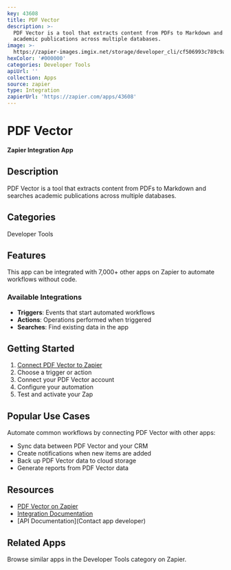```yaml
---
key: 43608
title: PDF Vector
description: >-
  PDF Vector is a tool that extracts content from PDFs to Markdown and searches
  academic publications across multiple databases.
image: >-
  https://zapier-images.imgix.net/storage/developer_cli/cf506993c789c9a1af82e9de764e2f30.png?auto=format%2Ccompress&ixlib=python-3.0.0&q=50
hexColor: '#000000'
categories: Developer Tools
apiUrl: ''
collection: Apps
source: zapier
type: Integration
zapierUrl: 'https://zapier.com/apps/43608'
---
```

# PDF Vector

**Zapier Integration App**

## Description

PDF Vector is a tool that extracts content from PDFs to Markdown and searches academic publications across multiple databases.

## Categories

Developer Tools

## Features

This app can be integrated with 7,000+ other apps on Zapier to automate workflows without code.

### Available Integrations

- **Triggers**: Events that start automated workflows
- **Actions**: Operations performed when triggered
- **Searches**: Find existing data in the app

## Getting Started

1. [Connect PDF Vector to Zapier](https://zapier.com/apps/43608)
2. Choose a trigger or action
3. Connect your PDF Vector account
4. Configure your automation
5. Test and activate your Zap

## Popular Use Cases

Automate common workflows by connecting PDF Vector with other apps:

- Sync data between PDF Vector and your CRM
- Create notifications when new items are added
- Back up PDF Vector data to cloud storage
- Generate reports from PDF Vector data

## Resources

- [PDF Vector on Zapier](https://zapier.com/apps/43608)
- [Integration Documentation](https://zapier.com/apps/43608/integrations)
- [API Documentation](Contact app developer)

## Related Apps

Browse similar apps in the Developer Tools category on Zapier.
